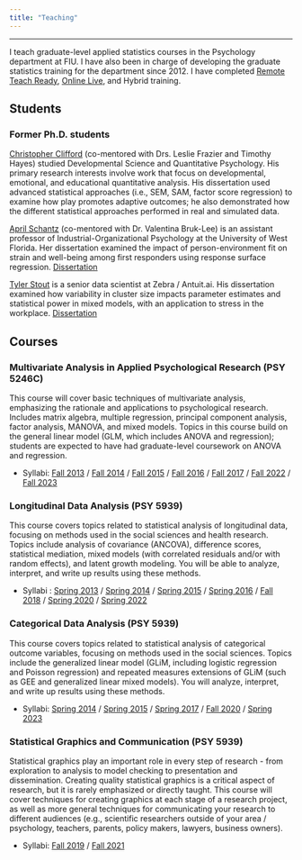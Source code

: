 ```yaml
---
title: "Teaching"
---
```


***

I teach graduate-level applied statistics courses in the Psychology department at FIU. I have also been in charge of developing the graduate statistics training for the department since 2012. I have completed [Remote Teach Ready](https://www.credly.com/badges/e98c094b-b273-4b25-8799-3988d8c42320/public_url), [Online Live](https://www.credly.com/badges/1ddc7049-d752-4331-a495-db4940eb541a/public_url), and Hybrid training.

<!-- <img src="files/remote-teach-ready.png"><img src="files/online-live.png"> -->

<!-- For information about **Quantitative Psychology training in the FIU Psychology department** (including **advanced Quantitative training**), go [here](https://stefanycoxe.github.io/quant.html) -->

## Students

### Former Ph.D. students

[Christopher Clifford](https://www.linkedin.com/in/christophermclifford/) (co-mentored with Drs. Leslie Frazier and Timothy Hayes) studied Developmental Science and Quantitative Psychology. His primary research interests involve work that focus on developmental, emotional, and educational quantitative analysis. His dissertation used advanced statistical approaches (i.e., SEM, SAM, factor score regression) to examine how play promotes adaptive outcomes; he also demonstrated how the different statistical approaches performed in real and simulated data.

[April Schantz](https://uwf.edu/ukcoh/departments/psychology/faculty/april-schantz.html) (co-mentored with Dr. Valentina Bruk-Lee) is an assistant professor of Industrial-Organizational Psychology at the University of West Florida. Her dissertation examined the impact of person-environment fit on strain and well-being among first responders using response surface regression. [Dissertation](https://digitalcommons.fiu.edu/etd/3768/)

[Tyler Stout](https://www.linkedin.com/in/tylerstout1/) is a senior data scientist at Zebra / Antuit.ai. His dissertation examined how variability in cluster size impacts parameter estimates and statistical power in mixed models, with an application to stress in the workplace. [Dissertation](https://digitalcommons.fiu.edu/etd/2979/)

## Courses

### **Multivariate Analysis in Applied Psychological Research (PSY 5246C)**  

This course will cover basic techniques of multivariate analysis, emphasizing the rationale and applications to psychological research. Includes matrix algebra, multiple regression, principal component analysis, factor analysis, MANOVA, and mixed models. Topics in this course build on the general linear model (GLM, which includes ANOVA and regression); students are expected to have had graduate-level coursework on ANOVA and regression. 

- Syllabi: [Fall 2013](files/Multivariate syllabus Fall2013.pdf) / 
[Fall 2014](files/Multivariate syllabus Fall2014.pdf) / 
[Fall 2015](files/Multivariate syllabus Fall2015.pdf) / 
[Fall 2016](files/Multivariate syllabus Fall2016.pdf) /
[Fall 2017](files/Multivariate syllabus Fall2017.pdf) / 
[Fall 2022](files/Multivariate-syllabus-Fall-2022.pdf) /
[Fall 2023](files/Multivariate-syllabus-Fall-2023.pdf)  

### **Longitudinal Data Analysis (PSY 5939)**  

This course covers topics related to statistical analysis of longitudinal data, focusing on methods used in the social sciences and health research. Topics include analysis of covariance (ANCOVA), difference scores, statistical mediation, mixed models (with correlated residuals and/or with random effects), and latent growth modeling. You will be able to analyze,
interpret, and write up results using these methods.  

- Syllabi : [Spring 2013](files/Longitudinal syllabus Spring2013.pdf) / 
[Spring 2014](files/Longitudinal syllabus Spring2014.pdf) / 
[Spring 2015](files/Longitudinal syllabus Spring2015.pdf) / 
[Spring 2016](files/Longitudinal syllabus Spring2016.pdf) / 
[Fall 2018](files/Longitudinal syllabus Fall2018.pdf) / 
[Spring 2020](files/Longitudinal syllabus Spring2020.pdf) /
[Spring 2022](files/Longitudinal-syllabus-Spring-2022.pdf)

### **Categorical Data Analysis (PSY 5939)**  

This course covers topics related to statistical analysis of categorical outcome variables, focusing on methods used in the social sciences. Topics include the generalized linear model (GLiM, including logistic regression and Poisson regression) and repeated measures extensions of GLiM (such as GEE and generalized linear mixed models). You will analyze, interpret, and write up results using these methods.  

- Syllabi: [Spring 2014](files/Categorical syllabus Spring2014.pdf) / 
[Spring 2015](files/Categorical syllabus Spring2015.pdf) / 
[Spring 2017](files/Categorical syllabus Spring2017.pdf) / 
[Fall 2020](files/Categorical syllabus Fall2020.pdf) /
[Spring 2023](files/Categorical-syllabus-Spring2023.pdf)

### **Statistical Graphics and Communication (PSY 5939)**  

Statistical graphics play an important role in every step of research - from exploration to analysis to model checking to presentation and dissemination.
Creating quality statistical graphics is a critical aspect of research, but it is rarely emphasized or directly taught. This course will cover techniques for creating graphics at each stage of a research project, as well as more general techniques for communicating your research to different audiences (e.g., scientific researchers outside of your area / psychology, teachers, parents, policy makers, lawyers, business owners).  

- Syllabi: [Fall 2019](files/Graphics syllabus Fall2019.pdf) / 
[Fall 2021](files/Graphics syllabus Fall2021.pdf)  


